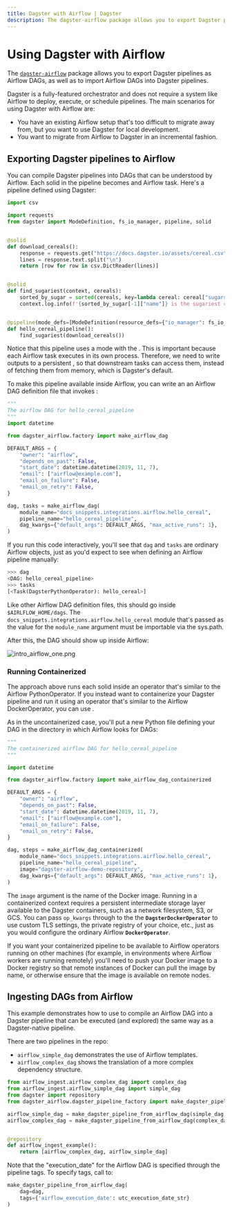 ```yaml
---
title: Dagster with Airflow | Dagster
description: The dagster-airflow package allows you to export Dagster pipelines as Airflow DAGs, as well as to import Airflow DAGs into Dagster pipelines.
---
```


# Using Dagster with Airflow

<CodeReferenceLink filePath="examples/airflow_ingest" />

The [`dagster-airflow`](/\_apidocs/libraries/dagster_airflow) package allows you to export Dagster pipelines as Airflow DAGs, as well as to import Airflow DAGs into Dagster pipelines.

Dagster is a fully-featured orchestrator and does not require a system like Airflow to deploy, execute, or schedule pipelines. The main scenarios for using Dagster with Airflow are:

- You have an existing Airflow setup that's too difficult to migrate away from, but you want to use Dagster for local development.
- You want to migrate from Airflow to Dagster in an incremental fashion.

## Exporting Dagster pipelines to Airflow

You can compile Dagster pipelines into DAGs that can be understood by Airflow. Each solid in the pipeline becomes and Airflow task. Here's a pipeline defined using Dagster:

```python file=/integrations/airflow/hello_cereal.py
import csv

import requests
from dagster import ModeDefinition, fs_io_manager, pipeline, solid


@solid
def download_cereals():
    response = requests.get("https://docs.dagster.io/assets/cereal.csv")
    lines = response.text.split("\n")
    return [row for row in csv.DictReader(lines)]


@solid
def find_sugariest(context, cereals):
    sorted_by_sugar = sorted(cereals, key=lambda cereal: cereal["sugars"])
    context.log.info(f'{sorted_by_sugar[-1]["name"]} is the sugariest cereal')


@pipeline(mode_defs=[ModeDefinition(resource_defs={"io_manager": fs_io_manager})])
def hello_cereal_pipeline():
    find_sugariest(download_cereals())
```

Notice that this pipeline uses a mode with the <PyObject module="dagster" object="fs_io_manager" />. This is important because each Airflow task executes in its own process. Therefore, we need to write outputs to a persistent <PyObject module="dagster" object="IOManager" />, so that downstream tasks can access them, instead of fetching them from memory, which is Dagster's default.

To make this pipeline available inside Airflow, you can write an an Airflow DAG definition file that invokes <PyObject module="dagster_airflow" object="make_airflow_dag" />:

```python file=/integrations/airflow/hello_cereal_dag.py
"""
The airflow DAG for hello_cereal_pipeline
"""
import datetime

from dagster_airflow.factory import make_airflow_dag

DEFAULT_ARGS = {
    "owner": "airflow",
    "depends_on_past": False,
    "start_date": datetime.datetime(2019, 11, 7),
    "email": ["airflow@example.com"],
    "email_on_failure": False,
    "email_on_retry": False,
}

dag, tasks = make_airflow_dag(
    module_name="docs_snippets.integrations.airflow.hello_cereal",
    pipeline_name="hello_cereal_pipeline",
    dag_kwargs={"default_args": DEFAULT_ARGS, "max_active_runs": 1},
)
```

If you run this code interactively, you'll see that `dag` and `tasks` are ordinary Airflow objects, just as you'd expect to see when defining an Airflow pipeline manually:

```python
>>> dag
<DAG: hello_cereal_pipeline>
>>> tasks
[<Task(DagsterPythonOperator): hello_cereal>]
```

Like other Airflow DAG definition files, this should go inside `$AIRLFLOW_HOME/dags`. The `docs_snippets.integrations.airflow.hello_cereal` module that's passed as the value for the `module_name` argument must be importable via the sys.path.

After this, the DAG should show up inside Airflow:

<Image
alt="intro_airflow_one.png"
src="/images/deploying/intro_airflow_one.png"
width={1272}
height={868}
/>

### Running Containerized

The approach above runs each solid inside an operator that's similar to the Airflow PythonOperator. If you instead want to containerize your Dagster pipeline and run it using an operator that's similar to the Airflow DockerOperator, you can use <PyObject module="dagster_airflow" object="make_airflow_dag_containerized" />.

As in the uncontainerized case, you'll put a new Python file defining your DAG in the directory in which Airflow looks for DAGs:

```python file=/integrations/airflow/containerized.py
"""
The containerized airflow DAG for hello_cereal_pipeline
"""

import datetime

from dagster_airflow.factory import make_airflow_dag_containerized

DEFAULT_ARGS = {
    "owner": "airflow",
    "depends_on_past": False,
    "start_date": datetime.datetime(2019, 11, 7),
    "email": ["airflow@example.com"],
    "email_on_failure": False,
    "email_on_retry": False,
}

dag, steps = make_airflow_dag_containerized(
    module_name="docs_snippets.integrations.airflow.hello_cereal",
    pipeline_name="hello_cereal_pipeline",
    image="dagster-airflow-demo-repository",
    dag_kwargs={"default_args": DEFAULT_ARGS, "max_active_runs": 1},
)
```

The `image` argument is the name of the Docker image. Running in a containerized context requires a persistent intermediate storage layer available to the Dagster containers, such as a network filesystem, S3, or GCS. You can pass `op_kwargs` through to the the **`DagsterDockerOperator`** to use custom TLS settings, the private registry of your choice, etc., just as you would configure the ordinary Airflow **`DockerOperator`**.

If you want your containerized pipeline to be available to Airflow operators running on other machines (for example, in environments where Airflow workers are running remotely) you'll need to push your Docker image to a Docker registry so that remote instances of Docker can pull the image by name, or otherwise ensure that the image is available on remote nodes.

## Ingesting DAGs from Airflow

This example demonstrates how to use <PyObject module="dagster_airflow" object="make_dagster_pipeline_from_airflow_dag" /> to compile an Airflow DAG into a Dagster pipeline that can be executed (and explored) the same way as a Dagster-native pipeline.

There are two pipelines in the repo:

- `airflow_simple_dag` demonstrates the use of Airflow templates.
- `airflow_complex_dag` shows the translation of a more complex dependency structure.

```python file=../../airflow_ingest/repo.py startafter=start_repo_marker_0 endbefore=end_repo_marker_0
from airflow_ingest.airflow_complex_dag import complex_dag
from airflow_ingest.airflow_simple_dag import simple_dag
from dagster import repository
from dagster_airflow.dagster_pipeline_factory import make_dagster_pipeline_from_airflow_dag

airflow_simple_dag = make_dagster_pipeline_from_airflow_dag(simple_dag)
airflow_complex_dag = make_dagster_pipeline_from_airflow_dag(complex_dag)


@repository
def airflow_ingest_example():
    return [airflow_complex_dag, airflow_simple_dag]
```

Note that the "execution_date" for the Airflow DAG is specified through the pipeline tags. To specify tags, call to:

```python
make_dagster_pipeline_from_airflow_dag(
    dag=dag,
    tags={'airflow_execution_date': utc_execution_date_str}
)
```
